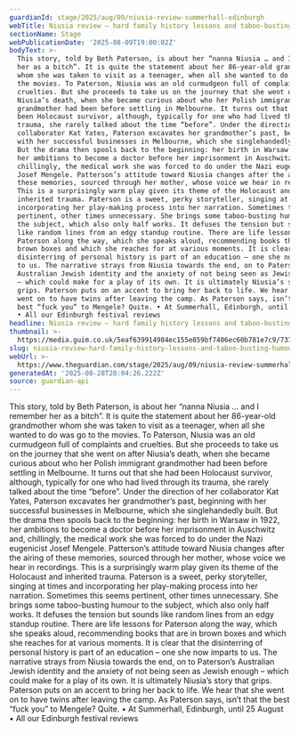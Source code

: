 ```yaml
---
guardianId: stage/2025/aug/09/niusia-review-summerhall-edinburgh
webTitle: Niusia review – hard family history lessons and taboo-busting humour
sectionName: Stage
webPublicationDate: '2025-08-09T19:00:02Z'
bodyText: >-
  This story, told by Beth Paterson, is about her “nanna Niusia … and I remember
  her as a bitch”. It is quite the statement about her 86-year-old grandmother
  whom she was taken to visit as a teenager, when all she wanted to do was go to
  the movies. To Paterson, Niusia was an old curmudgeon full of complaints and
  cruelties. But she proceeds to take us on the journey that she went on after
  Niusia’s death, when she became curious about who her Polish immigrant
  grandmother had been before settling in Melbourne. It turns out that she had
  been Holocaust survivor, although, typically for one who had lived through its
  trauma, she rarely talked about the time “before”. Under the direction of her
  collaborator Kat Yates, Paterson excavates her grandmother’s past, beginning
  with her successful businesses in Melbourne, which she singlehandedly built.
  But the drama then spools back to the beginning: her birth in Warsaw in 1922,
  her ambitions to become a doctor before her imprisonment in Auschwitz and,
  chillingly, the medical work she was forced to do under the Nazi eugenicist
  Josef Mengele. Patterson’s attitude toward Niusia changes after the airing of
  these memories, sourced through her mother, whose voice we hear in recordings.
  This is a surprisingly warm play given its theme of the Holocaust and
  inherited trauma. Paterson is a sweet, perky storyteller, singing at times and
  incorporating her play-making process into her narration. Sometimes this seems
  pertinent, other times unnecessary. She brings some taboo-busting humour to
  the subject, which also only half works. It defuses the tension but sounds
  like random lines from an edgy standup routine. There are life lessons for
  Paterson along the way, which she speaks aloud, recommending books that are in
  brown boxes and which she reaches for at various moments. It is clear that the
  disinterring of personal history is part of an education – one she now imparts
  to us. The narrative strays from Niusia towards the end, on to Paterson’s
  Australian Jewish identity and the anxiety of not being seen as Jewish enough
  – which could make for a play of its own. It is ultimately Niusia’s story that
  grips. Paterson puts on an accent to bring her back to life. We hear that she
  went on to have twins after leaving the camp. As Paterson says, isn’t that the
  best “fuck you” to Mengele? Quite. • At Summerhall, Edinburgh, until 25 August
  • All our Edinburgh festival reviews
headline: Niusia review – hard family history lessons and taboo-busting humour
thumbnail: >-
  https://media.guim.co.uk/5eaf639914984ec155e859bf7406ec60b781e7c9/737_0_6140_4912/500.jpg
slug: niusia-review-hard-family-history-lessons-and-taboo-busting-humour
webUrl: >-
  https://www.theguardian.com/stage/2025/aug/09/niusia-review-summerhall-edinburgh
generatedAt: '2025-08-28T20:04:26.222Z'
source: guardian-api
---
```

This story, told by Beth Paterson, is about her “nanna Niusia … and I remember her as a bitch”. It is quite the statement about her 86-year-old grandmother whom she was taken to visit as a teenager, when all she wanted to do was go to the movies. To Paterson, Niusia was an old curmudgeon full of complaints and cruelties. But she proceeds to take us on the journey that she went on after Niusia’s death, when she became curious about who her Polish immigrant grandmother had been before settling in Melbourne. It turns out that she had been Holocaust survivor, although, typically for one who had lived through its trauma, she rarely talked about the time “before”. Under the direction of her collaborator Kat Yates, Paterson excavates her grandmother’s past, beginning with her successful businesses in Melbourne, which she singlehandedly built. But the drama then spools back to the beginning: her birth in Warsaw in 1922, her ambitions to become a doctor before her imprisonment in Auschwitz and, chillingly, the medical work she was forced to do under the Nazi eugenicist Josef Mengele. Patterson’s attitude toward Niusia changes after the airing of these memories, sourced through her mother, whose voice we hear in recordings. This is a surprisingly warm play given its theme of the Holocaust and inherited trauma. Paterson is a sweet, perky storyteller, singing at times and incorporating her play-making process into her narration. Sometimes this seems pertinent, other times unnecessary. She brings some taboo-busting humour to the subject, which also only half works. It defuses the tension but sounds like random lines from an edgy standup routine. There are life lessons for Paterson along the way, which she speaks aloud, recommending books that are in brown boxes and which she reaches for at various moments. It is clear that the disinterring of personal history is part of an education – one she now imparts to us. The narrative strays from Niusia towards the end, on to Paterson’s Australian Jewish identity and the anxiety of not being seen as Jewish enough – which could make for a play of its own. It is ultimately Niusia’s story that grips. Paterson puts on an accent to bring her back to life. We hear that she went on to have twins after leaving the camp. As Paterson says, isn’t that the best “fuck you” to Mengele? Quite. • At Summerhall, Edinburgh, until 25 August • All our Edinburgh festival reviews
